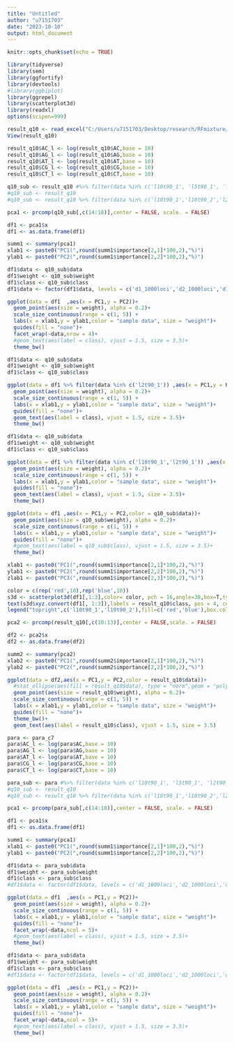 ```yaml
---
title: "Untitled"
author: "u7151703"
date: "2023-10-10"
output: html_document
---
```


```r
knitr::opts_chunk$set(echo = TRUE)
```



```r
library(tidyverse)
library(sem)
library(ggfortify)
library(devtools)
#library(ggbiplot)
library(ggrepel)
library(scatterplot3d)
library(readxl)
options(scipen=999)
```

```r
result_q10 <- read_excel("C:/Users/u7151703/Desktop/research/RFmixture/data/mammal/q10_90taxa.xlsx")
View(result_q10)
```

```r
result_q10$AC_l <- log(result_q10$AC,base = 10)
result_q10$AG_l <- log(result_q10$AG,base = 10)
result_q10$AT_l <- log(result_q10$AT,base = 10)
result_q10$CG_l <- log(result_q10$CG,base = 10)
result_q10$CT_l <- log(result_q10$CT,base = 10)
```

```r
q10_sub <- result_q10 #%>% filter(data %in% c('l10t90_1', 'l5t90_1', 'l2t90_1', 'l1t90_1','l10t90_2', 'l5t90_2', 'l2t90_2', 'l1t90_2'))
#q10_sub <- result_q10
#q10_sub <- result_q10 %>% filter(data %in% c('l10t90_1','l10t90_2','l2t90_1','l2t90_2'))

pca1 <- prcomp(q10_sub[,c(14:18)],center = FALSE, scale. = FALSE)

df1 <- pca1$x 
df1 <- as.data.frame(df1) 

summ1 <- summary(pca1)
xlab1 <- paste0("PC1(",round(summ1$importance[2,1]*100,2),"%)")
ylab1 <- paste0("PC2(",round(summ1$importance[2,2]*100,2),"%)")
```

```r
df1$data <- q10_sub$data
df1$weight <- q10_sub$weight
df1$class <- q10_sub$class
df1$data <- factor(df1$data, levels = c('d1_1000loci','d2_1000loci','d1_500loci','d2_500loci','d1_200loci','d2_200loci','d1_100loci','d2_100loci'))

ggplot(data = df1  ,aes(x = PC1,y = PC2))+
  geom_point(aes(size = weight), alpha = 0.2)+
  scale_size_continuous(range = c(1, 5)) +
  labs(x = xlab1,y = ylab1,color = "sample data", size = "weight")+
  guides(fill = "none")+
  facet_wrap(~data,nrow = 4)+
  #geom_text(aes(label = class), vjust = 1.5, size = 3.5)+
  theme_bw()
```

```r
df1$data <- q10_sub$data
df1$weight <- q10_sub$weight
df1$class <- q10_sub$class

ggplot(data = df1 %>% filter(data %in% c('l2t90_1')) ,aes(x = PC1,y = PC2,color = data))+
  geom_point(aes(size = weight), alpha = 0.2)+
  scale_size_continuous(range = c(1, 5)) +
  labs(x = xlab1,y = ylab1,color = "sample data", size = "weight")+
  guides(fill = "none")+
  geom_text(aes(label = class), vjust = 1.5, size = 3.5)+
  theme_bw()
```


```r
df1$data <- q10_sub$data
df1$weight <- q10_sub$weight
df1$class <- q10_sub$class

ggplot(data = df1 %>% filter(data %in% c('l10t90_1','l2t90_1')) ,aes(x = PC1,y = PC2,color = data))+
  geom_point(aes(size = weight), alpha = 0.2)+
  scale_size_continuous(range = c(1, 5)) +
  labs(x = xlab1,y = ylab1,color = "sample data", size = "weight")+
  guides(fill = "none")+
  geom_text(aes(label = class), vjust = 1.5, size = 3.5)+
  theme_bw()
```

```r
ggplot(data = df1 ,aes(x = PC1,y = PC2,color = q10_sub$data))+
  geom_point(aes(size = q10_sub$weight), alpha = 0.2)+
  scale_size_continuous(range = c(1, 5)) +
  labs(x = xlab1,y = ylab1,color = "sample data", size = "weight")+
  guides(fill = "none")+
  #geom_text(aes(label = q10_sub$class), vjust = 1.5, size = 3.5)+ 
  theme_bw() 
```


```r
xlab1 <- paste0("PC1(",round(summ1$importance[2,1]*100,2),"%)")
ylab1 <- paste0("PC2(",round(summ1$importance[2,2]*100,2),"%)")
zlab1 <- paste0("PC3(",round(summ1$importance[2,3]*100,2),"%)")

color = c(rep('red',10),rep('blue',10))
s3d <- scatterplot3d(df1[,1:3],color= color, pch = 16,angle=30,box=T,type="p",lty.hide=2,lty.grid = 2,xlab = xlab1, ylab = ylab1, zlab = zlab1)
text(s3d$xyz.convert(df1[, 1:3]),labels = result_q10$class, pos = 4, cex = 0.8, col = color)
legend("topright",c('l10t90_1','l10t90_2'),fill=c('red','blue'),box.col=NA)
```



```r
pca2 <- prcomp(result_q10[,c(10:13)],center = FALSE,scale. = FALSE)
```

```r
df2 <- pca2$x 
df2 <- as.data.frame(df2) 

summ2 <- summary(pca2)
xlab2 <- paste0("PC1(",round(summ2$importance[2,1]*100,2),"%)")
ylab2 <- paste0("PC2(",round(summ2$importance[2,2]*100,2),"%)")
```

```r
ggplot(data = df2,aes(x = PC1,y = PC2,color = result_q10$data))+
  #stat_ellipse(aes(fill = result_q10$data), type = "norm",geom = "polygon",alpha = 0.25,color = NA)+ 
  geom_point(aes(size = result_q10$weight), alpha = 0.2)+
  scale_size_continuous(range = c(1, 5)) +
  labs(x = xlab1,y = ylab1,color = "sample data", size = "weight")+
  guides(fill = "none")+
  theme_bw()+
  geom_text(aes(label = result_q10$class), vjust = 1.5, size = 3.5) 
```

```r
para <- para_c7
para$AC_l <- log(para$AC,base = 10)
para$AG_l <- log(para$AG,base = 10)
para$AT_l <- log(para$AT,base = 10)
para$CG_l <- log(para$CG,base = 10)
para$CT_l <- log(para$CT,base = 10)
```

```r
para_sub <- para #%>% filter(data %in% c('l10t90_1', 'l5t90_1', 'l2t90_1', 'l1t90_1','l10t90_2', 'l5t90_2', 'l2t90_2', 'l1t90_2'))
#q10_sub <- result_q10
#q10_sub <- result_q10 %>% filter(data %in% c('l10t90_1','l10t90_2','l2t90_1','l2t90_2'))

pca1 <- prcomp(para_sub[,c(14:18)],center = FALSE, scale. = FALSE)

df1 <- pca1$x 
df1 <- as.data.frame(df1) 

summ1 <- summary(pca1)
xlab1 <- paste0("PC1(",round(summ1$importance[2,1]*100,2),"%)")
ylab1 <- paste0("PC2(",round(summ1$importance[2,2]*100,2),"%)")
```

```r
df1$data <- para_sub$data
df1$weight <- para_sub$weight
df1$class <- para_sub$class
#df1$data <- factor(df1$data, levels = c('d1_1000loci','d2_1000loci','d1_500loci','d2_500loci','d1_200loci','d2_200loci','d1_100loci','d2_100loci'))

ggplot(data = df1  ,aes(x = PC1,y = PC2))+
  geom_point(aes(size = weight), alpha = 0.2)+
  scale_size_continuous(range = c(1, 5)) +
  labs(x = xlab1,y = ylab1,color = "sample data", size = "weight")+
  guides(fill = "none")+
  facet_wrap(~data,ncol = 5)+
  #geom_text(aes(label = class), vjust = 1.5, size = 3.5)+
  theme_bw()
```

```r
df1$data <- para_sub$data
df1$weight <- para_sub$weight
df1$class <- para_sub$class
#df1$data <- factor(df1$data, levels = c('d1_1000loci','d2_1000loci','d1_500loci','d2_500loci','d1_200loci','d2_200loci','d1_100loci','d2_100loci'))

ggplot(data = df1  ,aes(x = PC1,y = PC2))+
  geom_point(aes(size = weight), alpha = 0.2)+
  scale_size_continuous(range = c(1, 5)) +
  labs(x = xlab1,y = ylab1,color = "sample data", size = "weight")+
  guides(fill = "none")+
  facet_wrap(~data,ncol = 5)+
  #geom_text(aes(label = class), vjust = 1.5, size = 3.5)+
  theme_bw()
```
